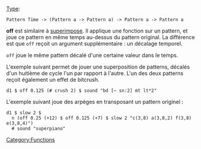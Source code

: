 <languages/>
[[Type]]: <source inline>Pattern Time -> (Pattern a -> Pattern a) -> Pattern a -> Pattern a</source>

'''off''' est similaire à [[superimpose]]. Il applique une fonction sur un pattern, et joue ce pattern en même temps au-dessus du pattern original. La différence est que <code>off</code> reçoit un argument supplémentaire : un décalage temporel. 

<code>off</code> joue le même pattern décalé d'une certaine valeur dans le temps.

L'exemple suivant permet de jouer une superposition de patterns, décalés d'un huitième de cycle l'un par rapport à l'autre. L'un des deux patterns reçoit également un effet de bitcrush.

<source>
d1 $ off 0.125 (# crush 2) $ sound "bd [~ sn:2] mt lt*2"
</source>

L'exemple suivant joue des arpèges en transposant un pattern originel :

<source>
d1 $ slow 2 $ 
  n (off 0.25 (+12) $ off 0.125 (+7) $ slow 2 "c(3,8) a(3,8,2) f(3,8) e(3,8,4)") 
  # sound "superpiano"
</source>

[[Category:Functions]]